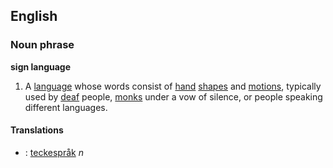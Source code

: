 ==English==
===Noun phrase===
'''sign language'''
{{wikipedia}}
#A [[language]] whose words consist of [[hand]] [[shape]]s and [[motion]]s, typically used by [[deaf]] people, [[monk]]s under a vow of silence, or people speaking different languages.
====Translations====
*{{sv}}: [[teckespråk]] ''n''